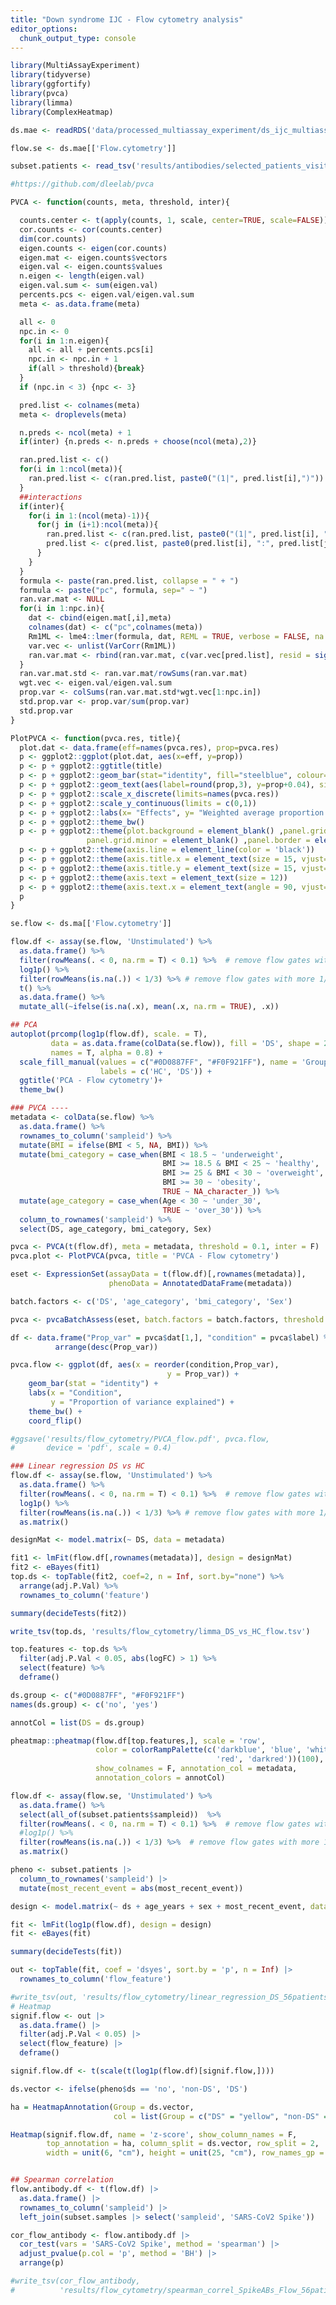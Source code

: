 ```yaml
---
title: "Down syndrome IJC - Flow cytometry analysis"
editor_options: 
  chunk_output_type: console
---
```


```r
library(MultiAssayExperiment)
library(tidyverse)
library(ggfortify)
library(pvca)
library(limma)
library(ComplexHeatmap)
```

```r
ds.mae <- readRDS('data/processed_multiassay_experiment/ds_ijc_multiassay_20240507.rds')

flow.se <- ds.mae[['Flow.cytometry']]

subset.patients <- read_tsv('results/antibodies/selected_patients_visit2_56.tsv')
```

```r
#https://github.com/dleelab/pvca

PVCA <- function(counts, meta, threshold, inter){

  counts.center <- t(apply(counts, 1, scale, center=TRUE, scale=FALSE))
  cor.counts <- cor(counts.center)
  dim(cor.counts)
  eigen.counts <- eigen(cor.counts)
  eigen.mat <- eigen.counts$vectors
  eigen.val <- eigen.counts$values
  n.eigen <- length(eigen.val)
  eigen.val.sum <- sum(eigen.val)
  percents.pcs <- eigen.val/eigen.val.sum
  meta <- as.data.frame(meta)

  all <- 0
  npc.in <- 0
  for(i in 1:n.eigen){
    all <- all + percents.pcs[i]
    npc.in <- npc.in + 1
    if(all > threshold){break}
  }
  if (npc.in < 3) {npc <- 3}

  pred.list <- colnames(meta)
  meta <- droplevels(meta)

  n.preds <- ncol(meta) + 1
  if(inter) {n.preds <- n.preds + choose(ncol(meta),2)}

  ran.pred.list <- c()
  for(i in 1:ncol(meta)){
    ran.pred.list <- c(ran.pred.list, paste0("(1|", pred.list[i],")"))
  }
  ##interactions
  if(inter){
    for(i in 1:(ncol(meta)-1)){
      for(j in (i+1):ncol(meta)){
        ran.pred.list <- c(ran.pred.list, paste0("(1|", pred.list[i], ":", pred.list[j], ")"))
        pred.list <- c(pred.list, paste0(pred.list[i], ":", pred.list[j]))
      }
    }
  }
  formula <- paste(ran.pred.list, collapse = " + ")
  formula <- paste("pc", formula, sep=" ~ ")
  ran.var.mat <- NULL
  for(i in 1:npc.in){
    dat <- cbind(eigen.mat[,i],meta)
    colnames(dat) <- c("pc",colnames(meta))
    Rm1ML <- lme4::lmer(formula, dat, REML = TRUE, verbose = FALSE, na.action = na.omit)
    var.vec <- unlist(VarCorr(Rm1ML))
    ran.var.mat <- rbind(ran.var.mat, c(var.vec[pred.list], resid = sigma(Rm1ML)^2))
  }
  ran.var.mat.std <- ran.var.mat/rowSums(ran.var.mat)
  wgt.vec <- eigen.val/eigen.val.sum
  prop.var <- colSums(ran.var.mat.std*wgt.vec[1:npc.in])
  std.prop.var <- prop.var/sum(prop.var)
  std.prop.var
}

PlotPVCA <- function(pvca.res, title){
  plot.dat <- data.frame(eff=names(pvca.res), prop=pvca.res)
  p <- ggplot2::ggplot(plot.dat, aes(x=eff, y=prop))
  p <- p + ggplot2::ggtitle(title)
  p <- p + ggplot2::geom_bar(stat="identity", fill="steelblue", colour="steelblue")
  p <- p + ggplot2::geom_text(aes(label=round(prop,3), y=prop+0.04), size=4)
  p <- p + ggplot2::scale_x_discrete(limits=names(pvca.res))
  p <- p + ggplot2::scale_y_continuous(limits = c(0,1))
  p <- p + ggplot2::labs(x= "Effects", y= "Weighted average proportion variance")
  p <- p + ggplot2::theme_bw()
  p <- p + ggplot2::theme(plot.background = element_blank() ,panel.grid.major = element_blank(),
                 panel.grid.minor = element_blank() ,panel.border = element_blank(), panel.background = element_blank())
  p <- p + ggplot2::theme(axis.line = element_line(color = 'black'))
  p <- p + ggplot2::theme(axis.title.x = element_text(size = 15, vjust=-0.5))
  p <- p + ggplot2::theme(axis.title.y = element_text(size = 15, vjust= 1.0))
  p <- p + ggplot2::theme(axis.text = element_text(size = 12))
  p <- p + ggplot2::theme(axis.text.x = element_text(angle = 90, vjust= 0.5, hjust=1))
  p
}
```

```r
se.flow <- ds.ma[['Flow.cytometry']]

flow.df <- assay(se.flow, 'Unstimulated') %>% 
  as.data.frame() %>% 
  filter(rowMeans(. < 0, na.rm = T) < 0.1) %>%  # remove flow gates with more 10% negative values (compensation problem)
  log1p() %>% 
  filter(rowMeans(is.na(.)) < 1/3) %>% # remove flow gates with more 1/3 NA
  t() %>% 
  as.data.frame() %>%  
  mutate_all(~ifelse(is.na(.x), mean(.x, na.rm = TRUE), .x))

## PCA
autoplot(prcomp(log1p(flow.df), scale. = T), 
         data = as.data.frame(colData(se.flow)), fill = 'DS', shape = 21, size = 3,
         names = T, alpha = 0.8) +
  scale_fill_manual(values = c("#0D0887FF", "#F0F921FF"), name = 'Group',
                    labels = c('HC', 'DS')) +
  ggtitle('PCA - Flow cytometry')+
  theme_bw()

### PVCA ----
metadata <- colData(se.flow) %>% 
  as.data.frame() %>% 
  rownames_to_column('sampleid') %>% 
  mutate(BMI = ifelse(BMI < 5, NA, BMI)) %>% 
  mutate(bmi_category = case_when(BMI < 18.5 ~ 'underweight',
                                  BMI >= 18.5 & BMI < 25 ~ 'healthy',
                                  BMI >= 25 & BMI < 30 ~ 'overweight',
                                  BMI >= 30 ~ 'obesity',
                                  TRUE ~ NA_character_)) %>% 
  mutate(age_category = case_when(Age < 30 ~ 'under_30',
                                  TRUE ~ 'over_30')) %>% 
  column_to_rownames('sampleid') %>% 
  select(DS, age_category, bmi_category, Sex)

pvca <- PVCA(t(flow.df), meta = metadata, threshold = 0.1, inter = F)
pvca.plot <- PlotPVCA(pvca, title = 'PVCA - Flow cytometry')

eset <- ExpressionSet(assayData = t(flow.df)[,rownames(metadata)], 
                      phenoData = AnnotatedDataFrame(metadata))

batch.factors <- c('DS', 'age_category', 'bmi_category', 'Sex')

pvca <- pvcaBatchAssess(eset, batch.factors = batch.factors, threshold = 0.1)

df <- data.frame("Prop_var" = pvca$dat[1,], "condition" = pvca$label) %>%
          arrange(desc(Prop_var))

pvca.flow <- ggplot(df, aes(x = reorder(condition,Prop_var), 
                                   y = Prop_var)) +
    geom_bar(stat = "identity") +
    labs(x = "Condition",
         y = "Proportion of variance explained") +
    theme_bw() +
    coord_flip()

#ggsave('results/flow_cytometry/PVCA_flow.pdf', pvca.flow,
#       device = 'pdf', scale = 0.4)

### Linear regression DS vs HC
flow.df <- assay(se.flow, 'Unstimulated') %>% 
  as.data.frame() %>% 
  filter(rowMeans(. < 0, na.rm = T) < 0.1) %>%  # remove flow gates with more 10% negative values (compensation problem)
  log1p() %>% 
  filter(rowMeans(is.na(.)) < 1/3) %>% # remove flow gates with more 1/3 NA
  as.matrix()

designMat <- model.matrix(~ DS, data = metadata)

fit1 <- lmFit(flow.df[,rownames(metadata)], design = designMat)
fit2 <- eBayes(fit1)
top.ds <- topTable(fit2, coef=2, n = Inf, sort.by="none") %>% 
  arrange(adj.P.Val) %>% 
  rownames_to_column('feature')

summary(decideTests(fit2))

write_tsv(top.ds, 'results/flow_cytometry/limma_DS_vs_HC_flow.tsv')

top.features <- top.ds %>%
  filter(adj.P.Val < 0.05, abs(logFC) > 1) %>% 
  select(feature) %>% 
  deframe()

ds.group <- c("#0D0887FF", "#F0F921FF")
names(ds.group) <- c('no', 'yes')

annotCol = list(DS = ds.group)

pheatmap::pheatmap(flow.df[top.features,], scale = 'row',
                   color = colorRampPalette(c('darkblue', 'blue', 'white', 
                                              'red', 'darkred'))(100),
                   show_colnames = F, annotation_col = metadata,
                   annotation_colors = annotCol)

```

```r
flow.df <- assay(flow.se, 'Unstimulated') %>% 
  as.data.frame() %>%  
  select(all_of(subset.patients$sampleid))  %>% 
  filter(rowMeans(. < 0, na.rm = T) < 0.1) %>%  # remove flow gates with more 10% negative values (compensation problem)
  #log1p() %>% 
  filter(rowMeans(is.na(.)) < 1/3) %>%  # remove flow gates with more 1/3 NA
  as.matrix()

pheno <- subset.patients |> 
  column_to_rownames('sampleid') |> 
  mutate(most_recent_event = abs(most_recent_event))

design <- model.matrix(~ ds + age_years + sex + most_recent_event, data = pheno)

fit <- lmFit(log1p(flow.df), design = design)
fit <- eBayes(fit)

summary(decideTests(fit))

out <- topTable(fit, coef = 'dsyes', sort.by = 'p', n = Inf) |> 
  rownames_to_column('flow_feature')

#write_tsv(out, 'results/flow_cytometry/linear_regression_DS_56patients.tsv')
# Heatmap 
signif.flow <- out |> 
  as.data.frame() |> 
  filter(adj.P.Val < 0.05) |> 
  select(flow_feature) |> 
  deframe()

signif.flow.df <- t(scale(t(log1p(flow.df)[signif.flow,])))

ds.vector <- ifelse(pheno$ds == 'no', 'non-DS', 'DS')

ha = HeatmapAnnotation(Group = ds.vector, 
                       col = list(Group = c("DS" = "yellow", "non-DS" = "darkblue")))

Heatmap(signif.flow.df, name = 'z-score', show_column_names = F, 
        top_annotation = ha, column_split = ds.vector, row_split = 2,
        width = unit(6, "cm"), height = unit(25, "cm"), row_names_gp = gpar(fontsize = 4))


## Spearman correlation
flow.antibody.df <- t(flow.df) |> 
  as.data.frame() |> 
  rownames_to_column('sampleid') |> 
  left_join(subset.samples |> select('sampleid', 'SARS-CoV2 Spike'))

cor_flow_antibody <- flow.antibody.df |> 
  cor_test(vars = 'SARS-CoV2 Spike', method = 'spearman') |> 
  adjust_pvalue(p.col = 'p', method = 'BH') |> 
  arrange(p)

#write_tsv(cor_flow_antibody, 
#          'results/flow_cytometry/spearman_correl_SpikeABs_Flow_56patients.tsv')
```

